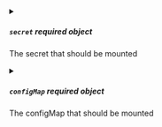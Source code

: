 


<details className="config-field" data-expandable="true">
<summary>

##### `secret` <span class="config-field-required" data-required="false">required</span> <span class="config-field-type">object</span> <span class="config-field-default"></span>

The secret that should be mounted

</summary>

<PartialSecret />


</details>



<details className="config-field" data-expandable="true">
<summary>

##### `configMap` <span class="config-field-required" data-required="false">required</span> <span class="config-field-type">object</span> <span class="config-field-default"></span>

The configMap that should be mounted

</summary>

<PartialConfigMap />


</details>


<PartialReadOnly />


<PartialMountPath />


<PartialSubPath />
